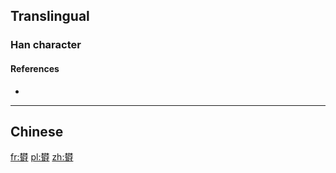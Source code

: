==Translingual==

===Han character===
{{Han char|rn=75|rad=木|as=18|sn=22|four=|canj=DDBAI}}

====References====
* {{Han ref|kx=0563.231|hdz=80022.010|uh=6B0E|ud=27406}}

----

==Chinese==
{{zh-see|鬱|v}}

[[fr:欎]]
[[pl:欎]]
[[zh:欎]]